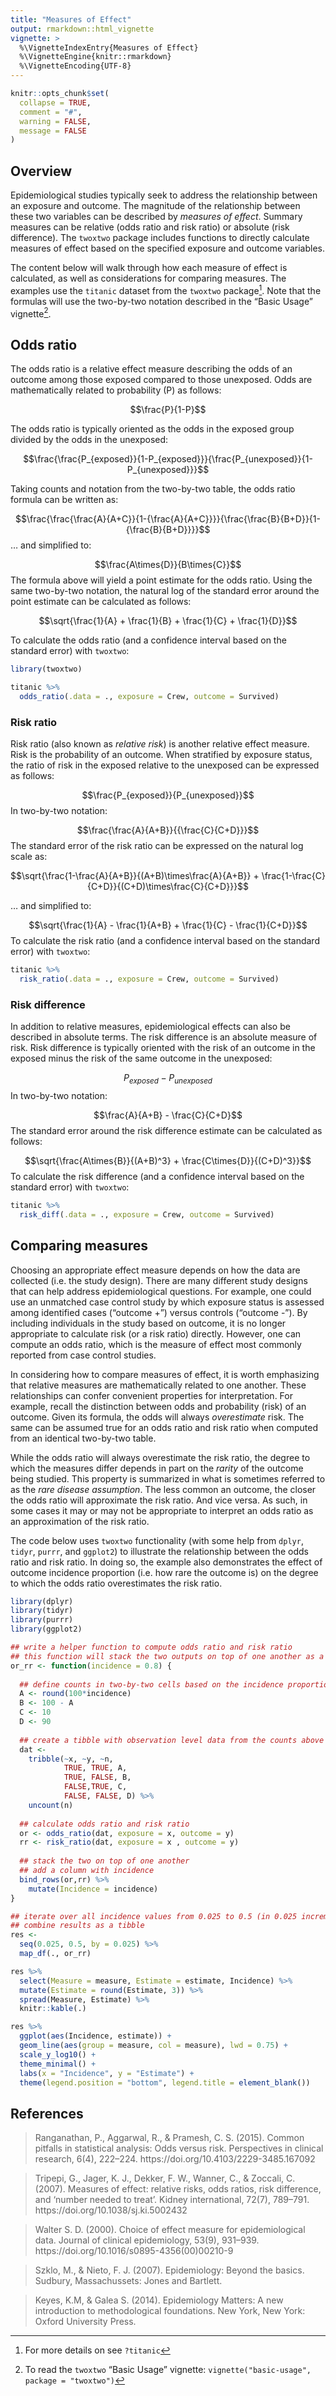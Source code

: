 ```yaml
---
title: "Measures of Effect"
output: rmarkdown::html_vignette
vignette: >
  %\VignetteIndexEntry{Measures of Effect}
  %\VignetteEngine{knitr::rmarkdown}
  %\VignetteEncoding{UTF-8}
---
```


```r
knitr::opts_chunk$set(
  collapse = TRUE,
  comment = "#",
  warning = FALSE,
  message = FALSE
)
```

## Overview

Epidemiological studies typically seek to address the relationship between an exposure and outcome. The magnitude of the relationship between these two variables can be described by *measures of effect*. Summary measures can be relative (odds ratio and risk ratio) or absolute (risk difference). The `twoxtwo` package includes functions to directly calculate measures of effect based on the specified exposure and outcome variables.

The content below will walk through how each measure of effect is calculated, as well as considerations for comparing measures. The examples use the `titanic` dataset from the `twoxtwo` package[^titanic]. Note that the formulas will use the two-by-two notation described in the "Basic Usage" vignette[^basic-usage].

[^titanic]: For more details on see `?titanic`
[^basic-usage]: To read the `twoxtwo` "Basic Usage" vignette: `vignette("basic-usage", package = "twoxtwo")`

## Odds ratio

The odds ratio is a relative effect measure describing the odds of an outcome among those exposed compared to those unexposed. Odds are mathematically related to probability (P) as follows:

$$\frac{P}{1-P}$$

The odds ratio is typically oriented as the odds in the exposed group divided by the odds in the unexposed:

$$\frac{\frac{P_{exposed}}{1-P_{exposed}}}{\frac{P_{unexposed}}{1-P_{unexposed}}}$$

Taking counts and notation from the two-by-two table, the odds ratio formula can be written as:

$$\frac{\frac{\frac{A}{A+C}}{1-{\frac{A}{A+C}}}}{\frac{\frac{B}{B+D}}{1-{\frac{B}{B+D}}}}$$
... and simplified to:

$$\frac{A\times{D}}{B\times{C}}$$
The formula above will yield a point estimate for the odds ratio. Using the same two-by-two notation, the natural log of the standard error around the point estimate can be calculated as follows:

$$\sqrt{\frac{1}{A} + \frac{1}{B} + \frac{1}{C} + \frac{1}{D}}$$

To calculate the odds ratio (and a confidence interval based on the standard error) with `twoxtwo`:

```r
library(twoxtwo)

titanic %>%
  odds_ratio(.data = ., exposure = Crew, outcome = Survived)
```

### Risk ratio

Risk ratio (also known as *relative risk*) is another relative effect measure. Risk is the probability of an outcome. When stratified by exposure status, the ratio of risk in the exposed relative to the unexposed can be expressed as follows:

$$\frac{P_{exposed}}{P_{unexposed}}$$
In two-by-two notation:

$$\frac{\frac{A}{A+B}}{{\frac{C}{C+D}}}$$
The standard error of the risk ratio can be expressed on the natural log scale as:

$$\sqrt{\frac{1-\frac{A}{A+B}}{(A+B)\times\frac{A}{A+B}} + \frac{1-\frac{C}{C+D}}{(C+D)\times\frac{C}{C+D}}}$$

... and simplified to:

$$\sqrt{\frac{1}{A} - \frac{1}{A+B} + \frac{1}{C} - \frac{1}{C+D}}$$
To calculate the risk ratio (and a confidence interval based on the standard error) with `twoxtwo`:

```r
titanic %>%
  risk_ratio(.data = ., exposure = Crew, outcome = Survived)
```

### Risk difference

In addition to relative measures, epidemiological effects can also be described in absolute terms. The risk difference is an absolute measure of risk. Risk difference is typically oriented with the risk of an outcome in the exposed minus the risk of the same outcome in the unexposed:

$$P_{exposed}-{P_{unexposed}}$$
In two-by-two notation:

$$\frac{A}{A+B} - \frac{C}{C+D}$$
The standard error around the risk difference estimate can be calculated as follows:

$$\sqrt{\frac{A\times{B}}{(A+B)^3} + \frac{C\times{D}}{(C+D)^3}}$$
To calculate the risk difference (and a confidence interval based on the standard error) with `twoxtwo`:

```r
titanic %>%
  risk_diff(.data = ., exposure = Crew, outcome = Survived)
```

## Comparing measures

Choosing an appropriate effect measure depends on how the data are collected (i.e. the study design). There are many different study designs that can help address epidemiological questions. For example, one could use an unmatched case control study by which exposure status is assessed among identified cases ("outcome +") versus controls ("outcome -"). By including individuals in the study based on outcome, it is no longer appropriate to calculate risk (or a risk ratio) directly. However, one can compute an odds ratio, which is the measure of effect most commonly reported from case control studies.

In considering how to compare measures of effect, it is worth emphasizing that relative measures are mathematically related to one another. These relationships can confer convenient properties for interpretation. For example, recall the distinction between odds and probability (risk) of an outcome. Given its formula, the odds will always *overestimate* risk. The same can be assumed true for an odds ratio and risk ratio when computed from an identical two-by-two table.

While the odds ratio will always overestimate the risk ratio, the degree to which the measures differ depends in part on the *rarity* of the outcome being studied. This property is summarized in what is sometimes referred to as the *rare disease assumption*. The less common an outcome, the closer the odds ratio will approximate the risk ratio. And vice versa. As such, in some cases it may or may not be appropriate to interpret an odds ratio as an approximation of the risk ratio.

The code below uses `twoxtwo` functionality (with some help from `dplyr`, `tidyr`, `purrr`, and `ggplot2`) to illustrate the relationship between the odds ratio and risk ratio. In doing so, the example also demonstrates the effect of outcome incidence proportion (i.e. how rare the outcome is) on the degree to which the odds ratio overestimates the risk ratio.

```r
library(dplyr)
library(tidyr)
library(purrr)
library(ggplot2)

## write a helper function to compute odds ratio and risk ratio
## this function will stack the two outputs on top of one another as a tibble
or_rr <- function(incidence = 0.8) {
  
  ## define counts in two-by-two cells based on the incidence proportion
  A <- round(100*incidence)
  B <- 100 - A
  C <- 10
  D <- 90
  
  ## create a tibble with observation level data from the counts above
  dat <-
    tribble(~x, ~y, ~n,
            TRUE, TRUE, A,
            TRUE, FALSE, B,
            FALSE,TRUE, C,
            FALSE, FALSE, D) %>%
    uncount(n)
  
  ## calculate odds ratio and risk ratio
  or <- odds_ratio(dat, exposure = x, outcome = y)
  rr <- risk_ratio(dat, exposure = x , outcome = y)
  
  ## stack the two on top of one another
  ## add a column with incidence
  bind_rows(or,rr) %>%
    mutate(Incidence = incidence)
}

## iterate over all incidence values from 0.025 to 0.5 (in 0.025 increments)
## combine results as a tibble
res <-
  seq(0.025, 0.5, by = 0.025) %>%
  map_df(., or_rr)
``` 

```r
res %>%
  select(Measure = measure, Estimate = estimate, Incidence) %>%
  mutate(Estimate = round(Estimate, 3)) %>%
  spread(Measure, Estimate) %>%
  knitr::kable(.)
```

```r
res %>%
  ggplot(aes(Incidence, estimate)) +
  geom_line(aes(group = measure, col = measure), lwd = 0.75) +
  scale_y_log10() +
  theme_minimal() +
  labs(x = "Incidence", y = "Estimate") +
  theme(legend.position = "bottom", legend.title = element_blank())
```

## References

> Ranganathan, P., Aggarwal, R., & Pramesh, C. S. (2015). Common pitfalls in statistical analysis: Odds versus risk. Perspectives in clinical research, 6(4), 222–224. https://doi.org/10.4103/2229-3485.167092

> Tripepi, G., Jager, K. J., Dekker, F. W., Wanner, C., & Zoccali, C. (2007). Measures of effect: relative risks, odds ratios, risk difference, and 'number needed to treat'. Kidney international, 72(7), 789–791. https://doi.org/10.1038/sj.ki.5002432

> Walter S. D. (2000). Choice of effect measure for epidemiological data. Journal of clinical epidemiology, 53(9), 931–939. https://doi.org/10.1016/s0895-4356(00)00210-9

> Szklo, M., & Nieto, F. J. (2007). Epidemiology: Beyond the basics. Sudbury, Massachussets: Jones and Bartlett.

> Keyes, K.M, & Galea S. (2014). Epidemiology Matters: A new introduction to methodological foundations. New York, New York: Oxford University Press.

